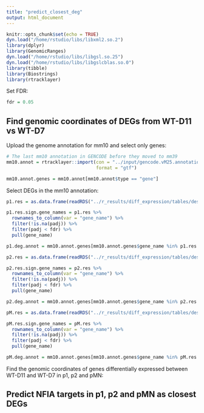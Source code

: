 ```yaml
---
title: "predict_closest_deg"
output: html_document
---
```


```r
knitr::opts_chunk$set(echo = TRUE)
dyn.load("/home/rstudio/libs/libxml2.so.2")
library(dplyr)
library(GenomicRanges)
dyn.load("/home/rstudio/libs/libgsl.so.25")
dyn.load("/home/rstudio/libs/libgslcblas.so.0")
library(tibble)
library(Biostrings)
library(rtracklayer)
```

Set FDR:

```r
fdr = 0.05
```

## Find genomic coordinates of DEGs from WT-D11 vs WT-D7

Upload the genome annotation for mm10 and select only genes:

```r
# The last mm10 annotation in GENCODE before they moved to mm39
mm10.annot = rtracklayer::import(con = "../input/gencode.vM25.annotation.gtf",
                                 format = "gtf")

mm10.annot.genes = mm10.annot[mm10.annot$type == "gene"]
```

Select DEGs in the mm10 annotation:

```r
p1.res = as.data.frame(readRDS("../r_results/diff_expression/tables/deseq-results_p1-WT-D11-NFIAp_vs_p1-WT-D7-NFIAn.rds"))

p1.res.sign.gene_names = p1.res %>%
  rownames_to_column(var = "gene_name") %>%
  filter(!is.na(padj)) %>%
  filter(padj < fdr) %>%
  pull(gene_name)

p1.deg.annot = mm10.annot.genes[mm10.annot.genes$gene_name %in% p1.res.sign.gene_names]

p2.res = as.data.frame(readRDS("../r_results/diff_expression/tables/deseq-results_p2-WT-D11-NFIAp_vs_p2-WT-D7-NFIAn.rds"))

p2.res.sign.gene_names = p2.res %>%
  rownames_to_column(var = "gene_name") %>%
  filter(!is.na(padj)) %>%
  filter(padj < fdr) %>%
  pull(gene_name)

p2.deg.annot = mm10.annot.genes[mm10.annot.genes$gene_name %in% p2.res.sign.gene_names]

pM.res = as.data.frame(readRDS("../r_results/diff_expression/tables/deseq-results_pM-WT-D11-NFIAp_vs_pM-WT-D7-NFIAn.rds"))

pM.res.sign.gene_names = pM.res %>%
  rownames_to_column(var = "gene_name") %>%
  filter(!is.na(padj)) %>%
  filter(padj < fdr) %>%
  pull(gene_name)

pM.deg.annot = mm10.annot.genes[mm10.annot.genes$gene_name %in% pM.res.sign.gene_names]
```

Find the genomic coordinates of genes differentially expressed between WT-D11 and WT-D7 in p1, p2 and pMN:

## Predict NFIA targets in p1, p2 and pMN as closest DEGs


